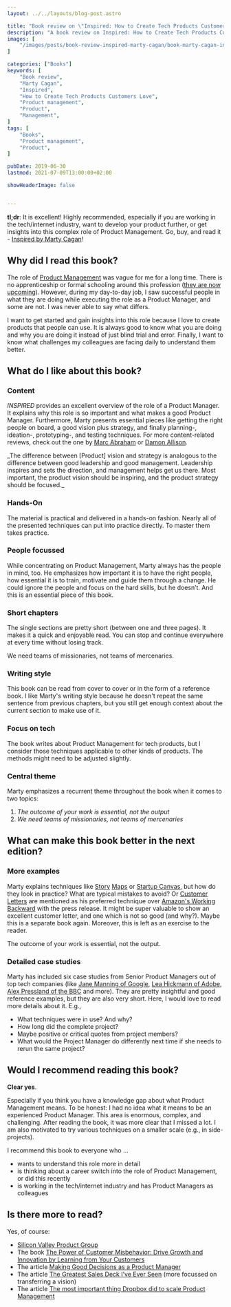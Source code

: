 ```yaml
---
layout: ../../layouts/blog-post.astro

title: "Book review on \"Inspired: How to Create Tech Products Customers Love\" by Marty Cagan"
description: "A book review on Inspired: How to Create Tech Products Customers Love by Marty Cagan."
images: [
    "/images/posts/book-review-inspired-marty-cagan/book-marty-cagan-inspired-how-to-create-tech-products-customers-love.jpg"
]

categories: ["Books"]
keywords: [
    "Book review",
    "Marty Cagan",
    "Inspired",
    "How to Create Tech Products Customers Love",
    "Product management",
    "Product",
    "Management",
]
tags: [
    "Books",
    "Product management",
    "Product",
]

pubDate: 2019-06-30
lastmod: 2021-07-09T13:00:00+02:00

showHeaderImage: false


---
```


**tl;dr**: It is excellent!
Highly recommended, especially if you are working in the tech/internet industry, want to develop your product further, or get insights into this complex role of Product Management.
Go, buy, and read it - [Inspired by Marty Cagan](https://www.amazon.de/gp/product/1119387507/ref=as_li_qf_asin_il_tl?ie=UTF8&creative=6742&linkCode=as2&creativeASIN=1119387507&linkId=c71747eb1964d1a11f6227aff3c06356)!

<BlogPostImage
    path="/images/posts/book-review-inspired-marty-cagan/book-marty-cagan-inspired-how-to-create-tech-products-customers-love.jpg"
    alt="Inspired: How to Create Tech Products Customers Love by Marty Cagan."
    title="Inspired: How to Create Tech Products Customers Love by Marty Cagan." />

## Why did I read this book?

The role of [Product Management](https://en.wikipedia.org/wiki/Product_management "Product Management at Wikipedia") was vague for me for a long time.
There is no apprenticeship or formal schooling around this profession ([they are now upcoming](https://code.berlin/en/study/product-management/ "Bachelor of Arts in Product Management at CODE university")).
However, during my day-to-day job, I saw successful people in what they are doing while executing the role as a Product Manager, and some are not.
I was never able to say what differs.

I want to get started and gain insights into this role because I love to create products that people can use.
It is always good to know what you are doing and why you are doing it instead of just blind trial and error.
Finally, I want to know what challenges my colleagues are facing daily to understand them better.

## What do I like about this book?

### Content

_INSPIRED_ provides an excellent overview of the role of a Product Manager.
It explains why this role is so important and what makes a good Product Manager.
Furthermore, Marty presents essential pieces like getting the right people on board, a good vision plus strategy, and finally planning-, ideation-, prototyping-, and testing techniques.
For more content-related reviews, check out the one by [Marc Abraham](https://maa1.medium.com/book-review-inspired-how-to-create-tech-products-customers-love-4fc8e8f26739 "Book review on Inspired by Marc Abraham") or [Damon Allison](https://medium.com/@damonallison/inspired-how-to-create-tech-products-customers-love-a-book-review-513603a8a533 "Book review on Inspired by Damon Allison").

<Quote from="Marty Cagan in _INSPIRED: How to Create Tech Products Customers Love_">
    _The difference between [Product] vision and strategy is analogous to the difference between good leadership and good management. Leadership inspires and sets the direction, and management helps get us there. Most important, the product vision should be inspiring, and the product strategy should be focused._
</Quote>

### Hands-On

The material is practical and delivered in a hands-on fashion.
Nearly all of the presented techniques can put into practice directly.
To master them takes practice.

### People focussed

While concentrating on Product Management, Marty always has the people in mind, too.
He emphasizes how important it is to have the right people, how essential it is to train, motivate and guide them through a change.
He could ignore the people and focus on the hard skills, but he doesn’t.
And this is an essential piece of this book.

### Short chapters

The single sections are pretty short (between one and three pages).
It makes it a quick and enjoyable read.
You can stop and continue everywhere at every time without losing track.

<Quote from="Marty Cagan in _INSPIRED: How to Create Tech Products Customers Love_">
    We need teams of missionaries, not teams of mercenaries.
</Quote>

### Writing style

This book can be read from cover to cover or in the form of a reference book.
I like Marty's writing style because he doesn't repeat the same sentence from previous chapters, but you still get enough context about the current section to make use of it.

### Focus on tech

The book writes about Product Management for tech products, but I consider those techniques applicable to other kinds of products.
The methods might need to be adjusted slightly.

### Central theme

Marty emphasizes a recurrent theme throughout the book when it comes to two topics:
1. _The outcome of your work is essential, not the output_
2. _We need teams of missionaries, not teams of mercenaries_

## What can make this book better in the next edition?

### More examples

Marty explains techniques like [Story](https://www.aha.io/roadmapping/guide/release-management/what-is-user-story-mapping "Article on What is user story mapping?") [Maps](https://medium.com/i-want-to-be-a-product-manager-when-i-grow-up/user-story-mapping-dd7462ee78cf "Article on User Story Mapping") or [Startup Canvas](https://medium.com/@steve_mullen/an-introduction-to-lean-canvas-5c17c469d3e0 "Article about An Introduction to Lean Canvas"), but how do they look in practice?
What are typical mistakes to avoid?
Or [Customer Letters](https://svpg.com/the-customer-letter/ "Article on The Customer Letter") are mentioned as his preferred technique over [Amazon's Working Backward](https://www.quora.com/What-is-Amazons-approach-to-product-development-and-product-management "Quora post about What is Amazon's approach to product development and product management?") with the press release.
It might be super valuable to show an excellent customer letter, and one which is not so good (and why?).
Maybe this is a separate book again.
Moreover, this is left as an exercise to the reader.

<Quote from="Marty Cagan in _INSPIRED: How to Create Tech Products Customers Love_">
    The outcome of your work is essential, not the output.
</Quote>

### Detailed case studies

Marty has included six case studies from Senior Product Managers out of top tech companies (like [Jane Manning of Google](https://twitter.com/jinpa1345 "Jane Manning at twitter"), [Lea Hickmann of Adobe](https://twitter.com/leahickman "Lea Hickmann at twitter"), [Alex Pressland of the BBC](https://twitter.com/presslandalex "Alex Pressland at twitter") and more).
They are pretty insightful and good reference examples, but they are also very short.
Here, I would love to read more details about it. E.g.,

- What techniques were in use? And why?
- How long did the complete project?
- Maybe positive or critical quotes from project members?
- What would the Project Manager do differently next time if she needs to rerun the same project?

## Would I recommend reading this book?

**Clear yes**.

Especially if you think you have a knowledge gap about what Product Management means.
To be honest: I had no idea what it means to be an experienced Product Manager.
This area is enormous, complex, and challenging.
After reading the book, it was more clear that I missed a lot.
I am also motivated to try various techniques on a smaller scale (e.g., in side-projects).

I recommend this book to everyone who ...

- wants to understand this role more in detail
- is thinking about a career switch into the role of Product Management, or did this recently
- is working in the tech/internet industry and has Product Managers as colleagues

## Is there more to read?

Yes, of course:

- [Silicon Valley Product Group](https://svpg.com/ "Silicon Valley Product Group")
- The book [The Power of Customer Misbehavior: Drive Growth and Innovation by Learning from Your Customers](https://www.amazon.de/gp/product/1349467790/ref=as_li_qf_asin_il_tl?ie=UTF8&creative=6742&linkCode=as2&creativeASIN=1349467790&linkId=3643637220f7d6c0d50052b6e366228f)
- The article [Making Good Decisions as a Product Manager](https://blackboxofpm.com/making-good-decisions-as-a-product-manager-c66ddacc9e2b "Article about Making Good Decisions as a Product Manager")
- The article [The Greatest Sales Deck I’ve Ever Seen](https://medium.com/the-mission/the-greatest-sales-deck-ive-ever-seen-4f4ef3391ba0 "Article about The Greatest Sales Deck I’ve Ever Seen") (more focussed on transferring a vision)
- The article [The most important thing Dropbox did to scale Product Management](https://medium.com/@slynch/the-most-important-thing-dropbox-did-to-scale-product-management-fed90e30697e "Article about The most important thing Dropbox did to scale Product Management")
